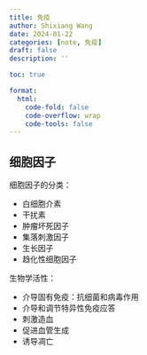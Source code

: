 ```yaml
---
title: 免疫
author: Shixiang Wang
date: 2024-01-22
categories: [note, 免疫]
draft: false
description: ''

toc: true

format:
  html:
    code-fold: false
    code-overflow: wrap
    code-tools: false
---
```


## 细胞因子

细胞因子的分类：

- 白细胞介素
- 干扰素
- 肿瘤坏死因子
- 集落刺激因子
- 生长因子
- 趋化性细胞因子

生物学活性：

- 介导固有免疫：抗细菌和病毒作用
- 介导和调节特异性免疫应答
- 刺激造血
- 促进血管生成
- 诱导凋亡

